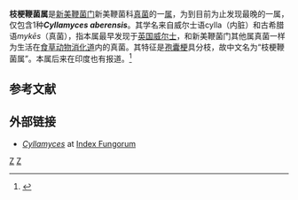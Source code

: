 {{Automatic Taxobox
| taxon = Cyllamyces
| authority = Ozkose, B.J. Thomas, D.R. Davies, G.W. Griff. & Theodorou, 2001<ref name=Ozkose>{{cite journal |author=Ozkose E, Thomas BJ, Davies DR, Griffith GW, Theodorou MK. |year=2001 |title=''Cyllamyces aberensis'' gen.nov sp.nov., a new anaerobic gut fungus with branched sporangiophores isolated from cattle |journal=Canadian Journal of Botany |volume=79 |issue=6 |pages=666–73 |url= |doi= |pmid= |pmc= }}</ref>
| subdivision_ranks = [[种|种]]
| subdivision =
* ''C. aberensis''
}}

'''枝梗鞭菌属'''是[[新美鞭菌门|新美鞭菌门]]新美鞭菌科[[真菌|真菌]]的一[[属_(生物)|属]]，为到目前为止发现最晚的一属，仅包含1种'''''Cyllamyces aberensis'''''。其学名来自威尔士语cylla（内脏）和古希腊语''mykēs''（真菌），指本属最早发现于[[英国|英国]][[威尔士|威尔士]]，和新美鞭菌门其他属真菌一样为生活在[[食草动物|食草动物]][[消化道|消化道]]内的真菌。其特征是[[孢囊梗|孢囊梗]]具分枝，故中文名为“枝梗鞭菌属”。本属后来在印度也有报道。<ref>{{cite journal |author=Manpal Sridhar, Deepak Kumar, S. Anandan, C.S. Prasad & K.T.Sampath |year=2007 |title=First report of occurrence and prevalence of Cyllamyces genus- a putative anaerobic gut fungus, in Indian cattle and buffaloes |journal=Current Science |volume=92 |issue=10 |pages=1356–58 |url=http://www.ias.ac.in/currsci/may252007/1356.pdf |access-date=2013-10-03 |archive-date=2019-11-06 |archive-url=https://web.archive.org/web/20191106200751/https://www.ias.ac.in/currsci/may252007/1356.pdf |dead-url=no }}</ref>

==参考文献==
{{reflist}}

==外部链接==
*''[http://www.indexfungorum.org/Names/genusrecord.asp?RecordID=28540 Cyllamyces] {{Wayback|url=http://www.indexfungorum.org/Names/genusrecord.asp?RecordID=28540 |date=20200724133501 }}'' at [[Index_Fungorum|Index Fungorum]]

{{taxonbar}}
[[Category:_2001年描述的分类群|Z]]
[[Category:真菌|Z]]

{{Fungus-stub}}